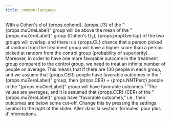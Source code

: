 ```yaml
---
title: common-language
---
```



<Typography variant="body1" gutterBottom>
With a Cohen's <em>d</em> of {props.cohend}, {props.U3} of the "{props.muOneLabel}" group will be above the mean of the "{props.muZeroLabel}" group (Cohen's U<sub>3</sub>), {props.propOverlap} of the two groups will overlap, and there is a {props.CL} chance that a person picked at random from the treatment group will have a higher score than a person picked at random from the control group (probability of superiority). Moreover, in order to have one more favorable outcome in the treatment group compared to the control group, we need to treat <IsInfinite value={props.NNT}>an infinite number of</IsInfinite> people on average. This means that if there are 100 people in each group, and we assume that {props.CER} people have favorable outcomes in the "{props.muZeroLabel}" group, then {props.CER} + {props.NNTPerc} people in the "{props.muOneLabel}" group will have favorable outcomes.<sup>1</sup>
</Typography>
<Typography variant="body2" gutterBottom>
<sup>1</sup>The values are averages, and it is assumed that {props.CER} (CER) of the "{props.muZeroLabel}" group have "favorable outcomes," i.e., their outcomes are below some cut-off. Change this by pressing the settings symbol to the right of the slider. Allez dans la section 'formules' pour plus d'informations.
</Typography>
